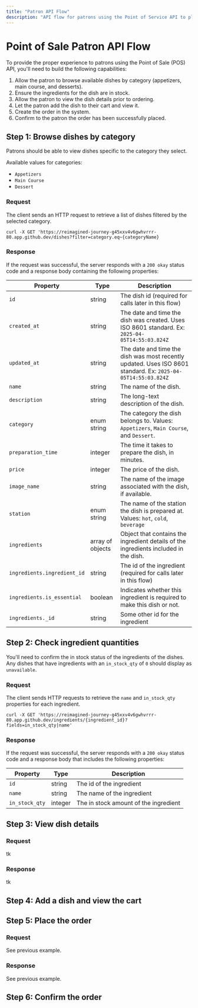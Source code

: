 ```yaml
---
title: "Patron API Flow"
description: "API flow for patrons using the Point of Service API to place a food order."
---
```


# Point of Sale Patron API Flow

To provide the proper experience to patrons using the Point of Sale (POS) API, you'll need to build the following capabilities:

1. Allow the patron to browse available dishes by category (appetizers, main course, and desserts).
2. Ensure the ingredients for the dish are in stock.
3. Allow the patron to view the dish details prior to ordering.
4. Let the patron add the dish to their cart and view it.
5. Create the order in the system.
6. Confirm to the patron the order has been successfully placed.

## Step 1: Browse dishes by category

Patrons should be able to view dishes specific to the category they select.

Available values for categories:

- `Appetizers`
- `Main Course`
- `Dessert`

### Request

The client sends an HTTP request to retrieve a list of dishes filtered by the selected category.

```curl
curl -X GET 'https://reimagined-journey-g45xxv4v6gwhvrrr-80.app.github.dev/dishes?filter=category.eq~{categoryName}
```

### Response

If the request was successful, the server responds with a `200 okay` status code and a response body containing the following properties:

| Property     | Type    |  Description      |
| ------------ | ------- | ----------------- |
|  `id`   | string        | The dish id (required for calls later in this flow)       |
|     `created_at`      |  string       |    The date and time the dish was created. Uses ISO 8601 standard. Ex: `2025-04-05T14:55:03.824Z`    |
|     `updated_at`      |    string     |    The date and time the dish was most recently updated. Uses ISO 8601 standard. Ex: `2025-04-05T14:55:03.824Z`    |
|      `name`     | string        | The name of the dish.       |
|    `description`       |  string       |   The long-text description of the dish.     |
|     `category`      |  enum string       |  The category the dish belongs to. Values: `Appetizers`, `Main Course`, and `Dessert`.    |
| `preparation_time` | integer | The time it takes to prepare the dish, in minutes. |
| `price` | integer | The price of the dish. |
| `image_name` |  string | The name of the image associated with the dish, if available. |
| `station` | enum string |  The name of the station the dish is prepared at. Values: `hot`, `cold`, `beverage` |
| `ingredients` | array of objects |  Object that contains the ingredient details of the ingredients included in the dish. |
| `ingredients.ingredient_id` | string | The id of the ingredient (required for calls later in this flow) |
| `ingredients.is_essential` | boolean | Indicates whether this ingredient is required to make this dish or not. |
| `ingredients._id` | string | Some other id for the ingredient |

## Step 2: Check ingredient quantities

You'll need to confirm the in stock status of the ingredients of the dishes. Any dishes that have ingredients with an `in_stock_qty` of `0` should display as `unavailable`.

### Request

The client sends HTTP requests to retrieve the `name` and `in_stock_qty` properties for each ingredient.

```curl
curl -X GET 'https://reimagined-journey-g45xxv4v6gwhvrrr-80.app.github.dev/ingredients/{ingredient_id}?fields=in_stock_qty|name'
```

### Response

If the request was successful, the server responds with a `200 okay` status code and a response body that includes the following properties:

| Property     | Type    |  Description      |
| ------------ | ------- | ----------------- |
| `id`         | string  | The id of the ingredient |
| `name`       | string  | The name of the ingredient |
| `in_stock_qty` | integer | The in stock amount of the ingredient |

## Step 3: View dish details

### Request

tk

### Response

tk

## Step 4: Add a dish and view the cart

## Step 5: Place the order

### Request

See previous example.

### Response

See previous example.

## Step 6: Confirm the order